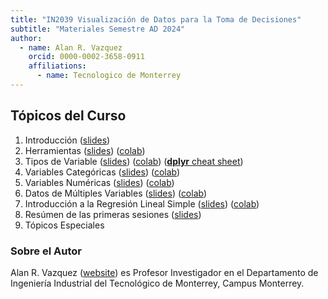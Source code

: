 ```yaml
---
title: "IN2039 Visualización de Datos para la Toma de Decisiones"
subtitle: "Materiales Semestre AD 2024"
author: 
  - name: Alan R. Vazquez
    orcid: 0000-0002-3658-0911
    affiliations:
      - name: Tecnologico de Monterrey
---
```


## Tópicos del Curso

1.  Introducción ([slides](/T1_Introduction/Introduccion.slides.html))
2.  Herramientas ([slides](/T1_Introduction/Herramientas.slides.html)) ([colab](https://drive.google.com/file/d/1VwqGFnJ1k2A7GYPc5SCP9BXpSK1DIvV5/view?usp=sharing))
3.  Tipos de Variable ([slides](/T2_Types_of_Variables/Slides_Types.slides.html)) ([colab](https://drive.google.com/file/d/1qislqsWfymnjqzcKHzt7eTaXHDcjrfRt/view?usp=sharing)) ([**dplyr** cheat sheet](https://nyu-cdsc.github.io/learningr/assets/data-transformation.pdf))
4.  Variables Categóricas ([slides](/T3_Categorical_Data/Slides_Categorical.slides.html)) ([colab](https://drive.google.com/file/d/1WHunI2M0mlTOJhXRlgzw0Q4LJ9cEEPBg/view?usp=sharing))
5.  Variables Numéricas ([slides](/T4_Numerical_Data/Slides_Numerical.slides.html)) ([colab](https://drive.google.com/file/d/1WexwLHB0sY14umxsuF-DfsbxGH_CgnnZ/view?usp=sharing))
6.  Datos de Múltiples Variables ([slides](/T5_Multivariate_Data/Slides_Multivariate.slides.html)) ([colab](https://drive.google.com/file/d/1WfAsvSng0tZGVZV3XmFrrEIlPuqnYPBa/view?usp=sharing))
7.  Introducción a la Regresión Lineal Simple ([slides](/T6_Introduction_Linear_Regression/Slides_LR.slides.html)) ([colab](https://drive.google.com/file/d/1Vr2KThpsLCdEsxabA3baFx-NlMxhKJfN/view?usp=sharing))
8. Resúmen de las primeras sesiones ([slides](/Recap/Repaso.html))
8.  Tópicos Especiales

### Sobre el Autor

Alan R. Vazquez ([website](https://alanrvazquez.netlify.app/)) es Profesor Investigador en el Departamento de Ingeniería Industrial del Tecnológico de Monterrey, Campus Monterrey.
